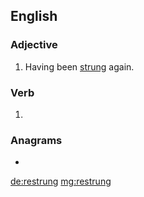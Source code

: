 ==English==

===Adjective===
{{en-adj|-}}

# Having been [[string|strung]] again. {{rfex|lang=en}}

===Verb===
{{head|en|verb form}}

# {{en-past of|restring}}

===Anagrams===
* {{l|en|grunters}}

[[de:restrung]]
[[mg:restrung]]